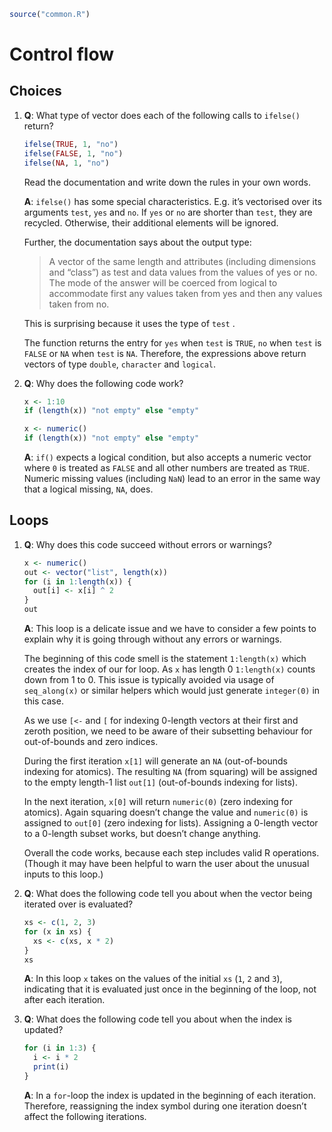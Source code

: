 ```r
source("common.R")
```

# Control flow

## Choices

1. __[Q]{.Q}__: What type of vector does each of the following calls to `ifelse()` return?

    ```r
    ifelse(TRUE, 1, "no")
    ifelse(FALSE, 1, "no")
    ifelse(NA, 1, "no")
    ```

   Read the documentation and write down the rules in your own words.

   __[A]{.solved}__: `ifelse()` has some special characteristics. E.g. it's vectorised over its arguments `test`, `yes` and `no`. If `yes` or `no` are shorter than `test`, they are recycled. Otherwise, their additional elements will be ignored.
   
   Further, the documentation says about the output type:
   
   > A vector of the same length and attributes (including dimensions and "class") as test and data values from the values of yes or no. The mode of the answer will be coerced from logical to accommodate first any values taken from yes and then any values taken from no.

   This is surprising because it uses the type of `test` .
   
   The function returns the entry for `yes` when `test` is `TRUE`, `no` when `test` is `FALSE` or `NA` when `test` is `NA`. Therefore, the expressions above return vectors of type `double`, `character` and `logical`.

2. __[Q]{.Q}__: Why does the following code work?

    ```r
    x <- 1:10
    if (length(x)) "not empty" else "empty"
      
    x <- numeric()
    if (length(x)) "not empty" else "empty"
    ```

   __[A]{.solved}__: `if()` expects a logical condition, but also accepts a numeric vector where `0` is treated as `FALSE` and all other numbers are treated as `TRUE`. Numeric missing values (including `NaN`) lead to an error in the same way that a logical missing, `NA`, does.

## Loops

1. __[Q]{.Q}__: Why does this code succeed without errors or warnings?
    
    ```r
    x <- numeric()
    out <- vector("list", length(x))
    for (i in 1:length(x)) {
      out[i] <- x[i] ^ 2
    }
    out
    ```

   __[A]{.solved}__: This loop is a delicate issue and we have to consider a few points to explain why it is going through without any errors or warnings.
   
   The beginning of this code smell is the statement `1:length(x)` which creates the index of our for loop. As `x` has length 0 `1:length(x)` counts down from 1 to 0. This issue is typically avoided via usage of `seq_along(x)` or similar helpers which would just generate `integer(0)` in this case.
   
   As we use `[<-` and `[` for indexing 0-length vectors at their first and zeroth position, we need to be aware of their subsetting behaviour for out-of-bounds and zero indices.                                         
   
   During the first iteration `x[1]` will generate an `NA` (out-of-bounds indexing for atomics). The resulting `NA` (from squaring) will be assigned to the empty length-1 list `out[1]` (out-of-bounds indexing for lists).
   
   In the next iteration, `x[0]` will return `numeric(0)` (zero indexing for atomics). Again squaring doesn't change the value and `numeric(0)` is assigned to `out[0]` (zero indexing for lists). Assigning a 0-length vector to a 0-length subset works, but doesn't change anything.
   
   Overall the code works, because each step includes valid R operations. (Though it may have been helpful to warn the user about the unusual inputs to this loop.)

2. __[Q]{.Q}__: What does the following code tell you about when the vector being iterated over is evaluated?

    ```r
    xs <- c(1, 2, 3)
    for (x in xs) {
      xs <- c(xs, x * 2)
    }
    xs
    ```

   __[A]{.solved}__: In this loop `x` takes on the values of the initial `xs` (`1`, `2` and `3`), indicating that it is evaluated just once in the beginning of the loop, not after each iteration.

3. __[Q]{.Q}__: What does the following code tell you about when the index is updated?

    ```r
    for (i in 1:3) {
      i <- i * 2
      print(i) 
    }
    ```

   __[A]{.solved}__: In a `for`-loop the index is updated in the beginning of each iteration. Therefore, reassigning the index symbol during one iteration doesn't affect the following iterations.

